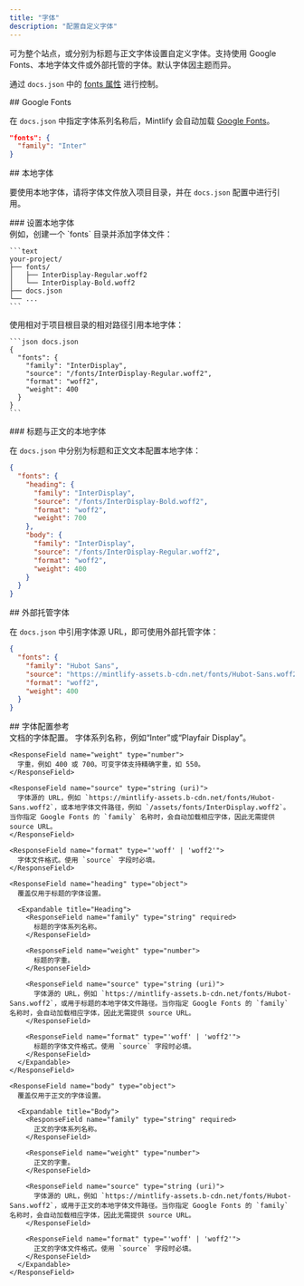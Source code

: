 ```yaml
---
title: "字体"
description: "配置自定义字体"
---
```


可为整个站点，或分别为标题与正文字体设置自定义字体。支持使用 Google Fonts、本地字体文件或外部托管的字体。默认字体因主题而异。

通过 `docs.json` 中的 [fonts 属性](/zh/organize/settings#param-fonts) 进行控制。

<div id="google-fonts">
  ## Google Fonts
</div>

在 `docs.json` 中指定字体系列名称后，Mintlify 会自动加载 [Google Fonts](https://fonts.google.com)。

```json docs.json
"fonts": {
  "family": "Inter"
}
```

<div id="local-fonts">
  ## 本地字体
</div>

要使用本地字体，请将字体文件放入项目目录，并在 `docs.json` 配置中进行引用。

<div id="setting-up-local-fonts">
  ### 设置本地字体
</div>

<Steps>
  <Step title="将字体文件添加到项目中">
    例如，创建一个 `fonts` 目录并添加字体文件：

    ```text
    your-project/
    ├── fonts/
    │   ├── InterDisplay-Regular.woff2
    │   └── InterDisplay-Bold.woff2
    ├── docs.json
    └── ...
    ```
  </Step>

  <Step title="在 docs.json 中配置字体">
    使用相对于项目根目录的相对路径引用本地字体：

    ```json docs.json
    {
      "fonts": {
        "family": "InterDisplay",
        "source": "/fonts/InterDisplay-Regular.woff2",
        "format": "woff2",
        "weight": 400
      }
    }
    ```
  </Step>
</Steps>

<div id="local-fonts-for-headings-and-body">
  ### 标题与正文的本地字体
</div>

在 `docs.json` 中分别为标题和正文文本配置本地字体：

```json docs.json
{
  "fonts": {
    "heading": {
      "family": "InterDisplay",
      "source": "/fonts/InterDisplay-Bold.woff2",
      "format": "woff2",
      "weight": 700
    },
    "body": {
      "family": "InterDisplay",
      "source": "/fonts/InterDisplay-Regular.woff2",
      "format": "woff2",
      "weight": 400
    }
  }
}
```

<div id="externally-hosted-fonts">
  ## 外部托管字体
</div>

在 `docs.json` 中引用字体源 URL，即可使用外部托管字体：

```json docs.json
{
  "fonts": {
    "family": "Hubot Sans",
    "source": "https://mintlify-assets.b-cdn.net/fonts/Hubot-Sans.woff2",
    "format": "woff2",
    "weight": 400
  }
}
```

<div id="font-configuration-reference">
  ## 字体配置参考
</div>

<ResponseField name="fonts" type="object">
  文档的字体配置。

  <Expandable title="Fonts">
    <ResponseField name="family" type="string" required>
      字体系列名称，例如“Inter”或“Playfair Display”。
    </ResponseField>

    <ResponseField name="weight" type="number">
      字重，例如 400 或 700。可变字体支持精确字重，如 550。
    </ResponseField>

    <ResponseField name="source" type="string (uri)">
      字体源的 URL，例如 `https://mintlify-assets.b-cdn.net/fonts/Hubot-Sans.woff2`，或本地字体文件路径，例如 `/assets/fonts/InterDisplay.woff2`。当你指定 Google Fonts 的 `family` 名称时，会自动加载相应字体，因此无需提供 source URL。
    </ResponseField>

    <ResponseField name="format" type="'woff' | 'woff2'">
      字体文件格式。使用 `source` 字段时必填。
    </ResponseField>

    <ResponseField name="heading" type="object">
      覆盖仅用于标题的字体设置。

      <Expandable title="Heading">
        <ResponseField name="family" type="string" required>
          标题的字体系列名称。
        </ResponseField>

        <ResponseField name="weight" type="number">
          标题的字重。
        </ResponseField>

        <ResponseField name="source" type="string (uri)">
          字体源的 URL，例如 `https://mintlify-assets.b-cdn.net/fonts/Hubot-Sans.woff2`，或用于标题的本地字体文件路径。当你指定 Google Fonts 的 `family` 名称时，会自动加载相应字体，因此无需提供 source URL。
        </ResponseField>

        <ResponseField name="format" type="'woff' | 'woff2'">
          标题的字体文件格式。使用 `source` 字段时必填。
        </ResponseField>
      </Expandable>
    </ResponseField>

    <ResponseField name="body" type="object">
      覆盖仅用于正文的字体设置。

      <Expandable title="Body">
        <ResponseField name="family" type="string" required>
          正文的字体系列名称。
        </ResponseField>

        <ResponseField name="weight" type="number">
          正文的字重。
        </ResponseField>

        <ResponseField name="source" type="string (uri)">
          字体源的 URL，例如 `https://mintlify-assets.b-cdn.net/fonts/Hubot-Sans.woff2`，或用于正文的本地字体文件路径。当你指定 Google Fonts 的 `family` 名称时，会自动加载相应字体，因此无需提供 source URL。
        </ResponseField>

        <ResponseField name="format" type="'woff' | 'woff2'">
          正文的字体文件格式。使用 `source` 字段时必填。
        </ResponseField>
      </Expandable>
    </ResponseField>
  </Expandable>
</ResponseField>